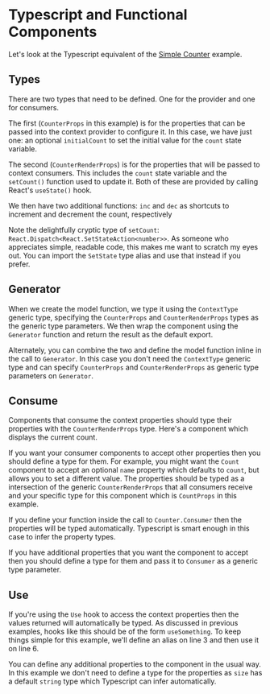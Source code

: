 
# Typescript and Functional Components

Let's look at the Typescript equivalent of the [Simple Counter](../simple-counter)
example.

<Example
  Component={App}
  code={AppSrc}
  caption="App.tsx"
  expand
/>

## Types

There are two types that need to be defined.  One for the provider and one
for consumers.

<Source
  code={TypesSrc}
  caption="Types.ts"
  expand
/>

The first (`CounterProps` in this
example) is for the properties that can be passed into the context provider to
configure it.  In this case, we have just one: an optional `initialCount` to
set the initial value for the `count` state variable.

The second (`CounterRenderProps`) is for the properties that will be passed to
context consumers.  This includes the `count` state variable and the `setCount()`
function used to update it.  Both of these are provided by calling React's
`useState()` hook.

We then have two additional functions: `inc` and `dec` as shortcuts to
increment and decrement the count, respectively

Note the delightfully cryptic type of `setCount`:
`React.Dispatch<React.SetStateAction<number>>`.  As someone who appreciates
simple, readable code, this makes me want to scratch my eyes out.  You
can import the `SetState` type alias and use that instead if you prefer.

<Source
  code={Types2Src}
  caption="Types.ts"
  expand
/>

## Generator

When we create the model function, we type it using the `ContextType` generic
type, specifying the `CounterProps` and `CounterRenderProps` types as the
generic type parameters.  We then wrap the component using the `Generator`
function and return the result as the default export.

<Source
  code={CounterSrc}
  caption="Counter.ts"
  highlightLines="5,20"
  expand
/>

Alternately, you can combine the two and define the model function inline
in the call to `Generator`.  In this case you don't need the `ContextType`
generic type and can specify `CounterProps` and `CounterRenderProps` as
generic type parameters on `Generator`.

<Source
  code={CounterAltSrc}
  caption="Counter.ts"
  highlightLines="5,20"
  expand
/>

## Consume

Components that consume the context properties should type their properties
with the `CounterRenderProps` type.  Here's a component which displays the
current count.

<Source
  code={CountSrc}
  caption="Count.tsx"
  highlightLines="4"
  expand
/>

If you want your consumer components to accept other properties then you
should define a type for them.  For example, you might want the `Count`
component to accept an optional `name` property which defaults to `count`,
but allows you to set a different value.  The properties should be typed
as a intersection of the generic `CounterRenderProps` that all consumers
receive and your specific type for this component which is `CountProps` in
this example.

<Source
  code={CountNameSrc}
  caption="Count.tsx"
  highlightLines="4-6,8"
  expand
/>


If you define your function inside the call to `Counter.Consumer` then the
properties will be typed automatically.  Typescript is smart enough in this
case to infer the property types.

<Source
  code={ControlsSrc}
  caption="Controls.tsx"
  highlightLines="4"
  expand
/>


If you have additional properties that you want the component to accept then
you should define a type for them and pass it to `Consumer` as a generic
type parameter.

<Source
  code={ControlsStepSrc}
  caption="Controls.tsx"
  highlightLines="4"
  expand
/>

## Use

If you're using the `Use` hook to access the context properties then the values
returned will automatically be typed.  As discussed in previous examples, hooks
like this should be of the form `useSomething`.  To keep things simple for
this example, we'll define an alias on line 3 and then use it on line 6.

<Source
  code={BignumSrc}
  caption="Bignum.tsx"
  highlightLines="3,6"
  expand
/>

You can define any additional properties to the component in the usual way.
In this example we don't need to define a type for the properties as `size`
has a default `string` type which Typescript can infer automatically.

<Source
  code={BignumSizeSrc}
  caption="Bignum.tsx"
  highlightLines="5"
  expand
/>

